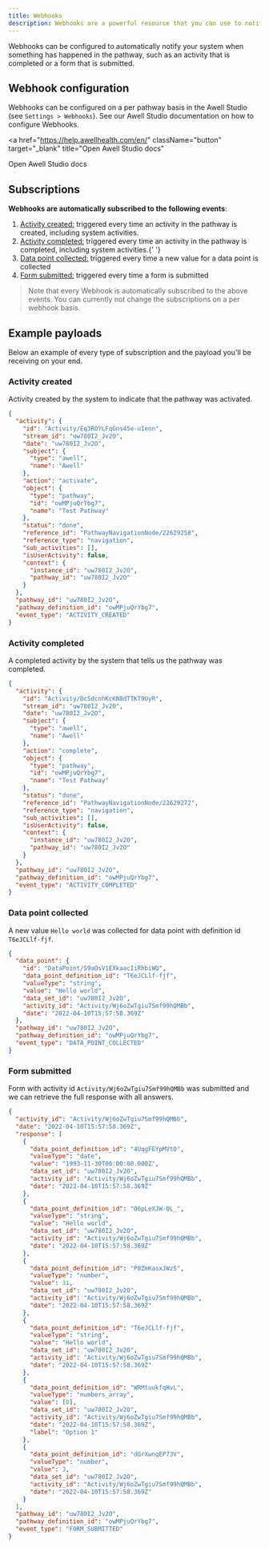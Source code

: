 ```yaml
---
title: Webhooks
description: Webhooks are a powerful resource that you can use to notify your system when actions are happening in a pathway.
---
```


Webhooks can be configured to automatically notify your system when something has happened in the pathway, such as an activity that is completed or a form that is submitted.

## Webhook configuration

Webhooks can be configured on a per pathway basis in the Awell Studio (see `Settings > Webhooks`). See our Awell Studio documentation on how to configure Webhooks.

<a
  href="https://help.awellhealth.com/en/"
  className="button"
  target="_blank"
  title="Open Awell Studio docs"
>
  Open Awell Studio docs
</a>

## Subscriptions

**Webhooks are automatically subscribed to the following events**:

1. <u>Activity created:</u> triggered every time an activity in the pathway is created,
   including system activities.
2. <u>Activity completed:</u> triggered every time an activity in the pathway is
   completed, including system activities.{' '}
3. <u>Data point collected:</u> triggered every time a new value for a data point
   is collected
4. <u>Form submitted:</u> triggered every time a form is submitted

> Note that every Webhook is automatically subscribed to the above events. You can currently not change the subscriptions on a per webhook basis.

## Example payloads

Below an example of every type of subscription and the payload you'll be receiving on your end.

### Activity created

Activity created by the system to indicate that the pathway was activated.

```json
{
  "activity": {
    "id": "Activity/Eq3ROYLFqGns45e-uIenn",
    "stream_id": "uw780I2_Jv2O",
    "date": "uw780I2_Jv2O",
    "subject": {
      "type": "awell",
      "name": "Awell"
    },
    "action": "activate",
    "object": {
      "type": "pathway",
      "id": "owMPjuQrYbg7",
      "name": "Test Pathway"
    },
    "status": "done",
    "reference_id": "PathwayNavigationNode/22629258",
    "reference_type": "navigation",
    "sub_activities": [],
    "isUserActivity": false,
    "context": {
      "instance_id": "uw780I2_Jv2O",
      "pathway_id": "uw780I2_Jv2O"
    }
  },
  "pathway_id": "uw780I2_Jv2O",
  "pathway_definition_id": "owMPjuQrYbg7",
  "event_type": "ACTIVITY_CREATED"
}
```

### Activity completed

A completed activity by the system that tells us the pathway was completed.

```json
{
  "activity": {
    "id": "Activity/Dc5dcnhKcKN8dTTKT9UyR",
    "stream_id": "uw780I2_Jv2O",
    "date": "uw780I2_Jv2O",
    "subject": {
      "type": "awell",
      "name": "Awell"
    },
    "action": "complete",
    "object": {
      "type": "pathway",
      "id": "owMPjuQrYbg7",
      "name": "Test Pathway"
    },
    "status": "done",
    "reference_id": "PathwayNavigationNode/22629272",
    "reference_type": "navigation",
    "sub_activities": [],
    "isUserActivity": false,
    "context": {
      "instance_id": "uw780I2_Jv2O",
      "pathway_id": "uw780I2_Jv2O"
    }
  },
  "pathway_id": "uw780I2_Jv2O",
  "pathway_definition_id": "owMPjuQrYbg7",
  "event_type": "ACTIVITY_COMPLETED"
}
```

### Data point collected

A new value `Hello world` was collected for data point with definition id `T6eJCLlf-fjf`.

```json
{
  "data_point": {
    "id": "DataPoint/S9aOsV1EXkaacIiRhbiWQ",
    "data_point_definition_id": "T6eJCLlf-fjf",
    "valueType": "string",
    "value": "Hello world",
    "data_set_id": "uw780I2_Jv2O",
    "activity_id": "Activity/Wj6oZwTgiu7Smf99hQMBb",
    "date": "2022-04-10T15:57:58.369Z"
  },
  "pathway_id": "uw780I2_Jv2O",
  "pathway_definition_id": "owMPjuQrYbg7",
  "event_type": "DATA_POINT_COLLECTED"
}
```

### Form submitted

Form with activity id `Activity/Wj6oZwTgiu7Smf99hQMBb` was submitted and we can retrieve the full response with all answers.

```json
{
  "activity_id": "Activity/Wj6oZwTgiu7Smf99hQMBb",
  "date": "2022-04-10T15:57:58.369Z",
  "response": [
    {
      "data_point_definition_id": "4UqgFEYpMVtO",
      "valueType": "date",
      "value": "1993-11-30T00:00:00.000Z",
      "data_set_id": "uw780I2_Jv2O",
      "activity_id": "Activity/Wj6oZwTgiu7Smf99hQMBb",
      "date": "2022-04-10T15:57:58.369Z"
    },
    {
      "data_point_definition_id": "O6pLeXJW-QL_",
      "valueType": "string",
      "value": "Hello world",
      "data_set_id": "uw780I2_Jv2O",
      "activity_id": "Activity/Wj6oZwTgiu7Smf99hQMBb",
      "date": "2022-04-10T15:57:58.369Z"
    },
    {
      "data_point_definition_id": "P0ZmKasxJWzS",
      "valueType": "number",
      "value": 31,
      "data_set_id": "uw780I2_Jv2O",
      "activity_id": "Activity/Wj6oZwTgiu7Smf99hQMBb",
      "date": "2022-04-10T15:57:58.369Z"
    },
    {
      "data_point_definition_id": "T6eJCLlf-fjf",
      "valueType": "string",
      "value": "Hello world",
      "data_set_id": "uw780I2_Jv2O",
      "activity_id": "Activity/Wj6oZwTgiu7Smf99hQMBb",
      "date": "2022-04-10T15:57:58.369Z"
    },
    {
      "data_point_definition_id": "WRMtuukfqHvL",
      "valueType": "numbers_array",
      "value": [0],
      "data_set_id": "uw780I2_Jv2O",
      "activity_id": "Activity/Wj6oZwTgiu7Smf99hQMBb",
      "date": "2022-04-10T15:57:58.369Z",
      "label": "Option 1"
    },
    {
      "data_point_definition_id": "dGrXwnqEP73V",
      "valueType": "number",
      "value": 3,
      "data_set_id": "uw780I2_Jv2O",
      "activity_id": "Activity/Wj6oZwTgiu7Smf99hQMBb",
      "date": "2022-04-10T15:57:58.369Z"
    }
  ],
  "pathway_id": "uw780I2_Jv2O",
  "pathway_definition_id": "owMPjuQrYbg7",
  "event_type": "FORM_SUBMITTED"
}
```
